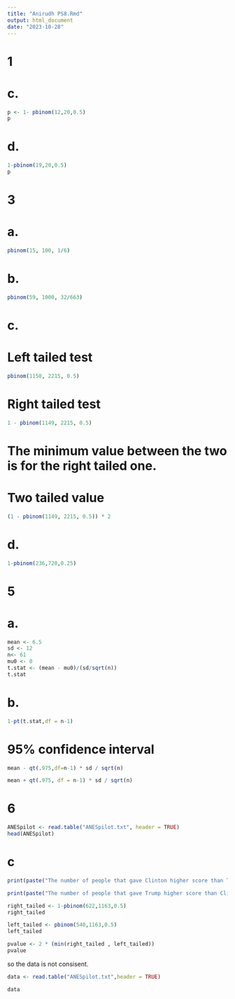 ```yaml
---
title: "Anirudh PS8.Rmd"
output: html_document
date: "2023-10-28"
---
```



# 1

# c.

```r
p <- 1- pbinom(12,20,0.5)
p
```

# d.
```r
1-pbinom(19,20,0.5)
p
```

# 3

# a. 

```r
pbinom(15, 100, 1/6)
```

# b.

```r
pbinom(59, 1000, 32/663)
```

# c.

# Left tailed test
```r
pbinom(1150, 2215, 0.5)
```
# Right tailed test
```r
1 - pbinom(1149, 2215, 0.5)
```

# The minimum value between the two is for the right tailed one.
# Two tailed value
```r
(1 - pbinom(1149, 2215, 0.5)) * 2
```

# d.

```r
1-pbinom(236,720,0.25)
```

# 5

# a.

```r
mean <- 6.5
sd <- 12
n<- 61
mu0 <- 0
t.stat <- (mean - mu0)/(sd/sqrt(n))
t.stat
```

# b.

```r
1-pt(t.stat,df = n-1)
```

# 95% confidence interval


```r
mean - qt(.975,df=n-1) * sd / sqrt(n)
```

```r
mean + qt(.975, df = n-1) * sd / sqrt(n)
```


# 6
```r
ANESpilot <- read.table("ANESpilot.txt", header = TRUE)
head(ANESpilot)
```


# c

```r
print(paste("The number of people that gave Clinton higher score than Trump were",sum(ANESpilot$ClintonFT > ANESpilot$TrumpFT)))
```


```r
print(paste("The number of people that gave Trump higher score than Clinton were",sum(ANESpilot$TrumpFT > ANESpilot$ClintonFT)))
```

```r
right_tailed <- 1-pbinom(622,1163,0.5)
right_tailed
```
```r
left_tailed <- pbinom(540,1163,0.5)
left_tailed
```
```r
pvalue <- 2 * (min(right_tailed , left_tailed))
pvalue
```

so the data is not consisent.

```r
data <- read.table("ANESpilot.txt",header = TRUE)
```

```r
data
```

